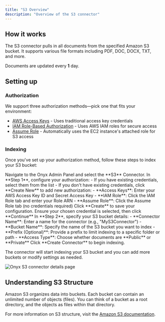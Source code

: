 ```yaml
---
title: "S3 Overview"
description: "Overview of the S3 connector"
---
```


## How it works

The S3 connector pulls in all documents from the specified Amazon S3 bucket.
It supports various file formats including PDF, DOC, DOCX, TXT, and more.

Documents are updated every **1** day.

## Setting up

### Authorization

We support three authorization methods—pick one that fits your environment:

- [AWS Access Keys](./access-keys) - Uses traditional access key credentials
- [IAM Role-Based Authorization](./iam-role) - Uses AWS IAM roles for secure access
- [Assume Role](./assume-role) - Automatically uses the EC2 instance's attached role for S3 access

### Indexing

Once you've set up your authorization method, follow these steps to index your S3 bucket:

<Steps>
  <Step title="Open S3 connector">
    Navigate to the Onyx Admin Panel and select the **S3** Connector.
  </Step>

  <Step title="Configure authorization">
    In **Step 1**, configure your authorization:
    - If you have existing credentials, select them from the list
    - If you don't have existing credentials, click **Create New** to add new authorization:
    - **Access Keys**: Enter your AWS Access Key ID and Secret Access Key
    - **IAM Role**: Click the IAM Role tab and enter your Role ARN
    - **Assume Role**: Click the Assume Role tab (no credentials required)
  </Step>

  <Step title="Save configuration">
    Click **Create** to save your configuration.
  </Step>

  <Step title="Continue with selected credential">
    Ensure your chosen credential is selected, then click **Continue**
  </Step>

  <Step title="Specify bucket details">
    In **Step 2**, specify your S3 bucket details:
    - **Connector Name**: Enter a name for the connector (e.g., "MyS3Connector")
    - **Bucket Name**: Specify the name of the S3 bucket you want to index
    - **Prefix (Optional)**: Provide a prefix to limit indexing to a specific folder or path
    - **Access Type**: Choose whether documents are **Public** or **Private**
  </Step>

  <Step title="Create connector">
    Click **Create Connector** to begin indexing.
  </Step>
</Steps>

The connector will start indexing your S3 bucket and you can add more buckets or modify settings as needed.

<img className="rounded-image" src="/assets/admin/connectors/blob/s3/connector.png" alt="Onyx S3 connector details page" />

## Understanding S3 Structure

Amazon S3 organizes data into buckets. Each bucket can contain an unlimited number of objects (files).
You can think of a bucket as a root directory, and the objects as files within that directory.

For more information on S3 structure,
visit the [Amazon S3 documentation](https://docs.aws.amazon.com/AmazonS3/latest/userguide/Welcome.html).
